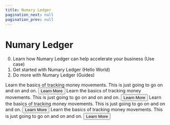 ```yaml
---
title: Numary Ledger
pagination_next: null
pagination_prev: null
---
```



# Numary Ledger

0. Learn how Numary Ledger can help accelerate your business (Use case)
1. Get started with Numary Ledger (Hello World)
2. Do more with Numary Ledger (Guides)

<Grid container spacing={2}>

<Grid item xs={12} sm={6} md={4}>
    <Card>
        <CardHeader title="Get Started"/>
        <CardContent>
            Learn the basics of tracking money movements. This is just going to go on and on and on.
        </CardContent>
        <CardActions>
            <Button>Learn More</Button>
        </CardActions>
    </Card>
</Grid>

<Grid item xs={12} sm={6} md={4}>
    <Card>
        <CardHeader title="Get Started"/>
        <CardContent>
            Learn the basics of tracking money movements. This is just going to go on and on and on.
        </CardContent>
        <CardActions>
            <Button>Learn More</Button>
        </CardActions>
    </Card>
</Grid>

<Grid item xs={12} sm={6} md={4}>
    <Card>
        <CardHeader title="Get Started"/>
        <CardContent>
            Learn the basics of tracking money movements. This is just going to go on and on and on.
        </CardContent>
        <CardActions>
            <Button>Learn More</Button>
        </CardActions>
    </Card>
</Grid>

<Grid item xs={12} sm={6} md={4}>
    <Card>
        <CardHeader title="Get Started"/>
        <CardContent>
            Learn the basics of tracking money movements. This is just going to go on and on and on.
        </CardContent>
        <CardActions>
            <Button>Learn More</Button>
        </CardActions>
    </Card>
</Grid>

</Grid>
